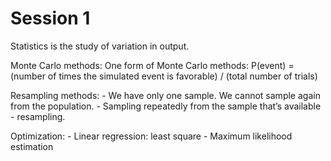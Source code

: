 # Session 1

Statistics is the study of variation in output.

Monte Carlo methods:
One form of Monte Carlo methods: P(event) = (number of times the simulated event is favorable) / (total number of trials)

Resampling methods:
- We have only one sample. We cannot sample again from the population.
- Sampling repeatedly from the sample that's available - resampling.

Optimization:
- Linear regression: least square
- Maximum likelihood estimation